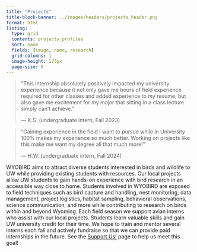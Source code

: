 ```yaml
---
title: "Projects"
title-block-banner: ../images/headers/projects_header.png
format: html
listing:
  type: grid
  contents: projects_profiles
  sort: name
  fields: [image, name, research]
  grid-columns: 1
  image-height: 175px
  page-size: 0
---
```


::: {.callout .testimonial}

> "This internship absolutely positively impacted my university experience because it not only gave me hours of field experience required for other classes and added experience to my resume, but also gave me excitement for my major that sitting in a class lecture simply can’t achieve."
>
> — K.S. (undergraduate intern, Fall 2023)

:::
 
::: {.callout .testimonial}

> "Gaining experience in the field I want to pursue while in University 100% makes my experience so much better. Working on projects like this make me want my degree all that much more!"
>
> — H.W. (undergraduate intern, Fall 2024)

:::
 



WYOBIRD aims to attract diverse students interested in birds and wildlife to UW while providing existing students with resources. Our local projects allow UW students to gain hands-on experience with bird research in an accessible way close to home. Students involved in WYOBIRD are exposed to field techniques such as bird capture and handling, nest monitoring, data management, project logistics, habitat sampling, behavioral observations, science communication, and more while contributing to research on birds within and beyond Wyoming. Each field season we support avian interns who assist with our local projects. Students learn valuable skills and gain UW university credit for their time. We hope to train and mentor several interns each fall and actively fundraise so that we can provide paid internships in the future. See the [Support Us!](../support/support_us.qmd) page to help us meet this goal!